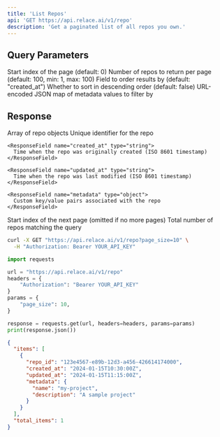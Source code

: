 ```yaml
---
title: 'List Repos'
api: 'GET https://api.relace.ai/v1/repo'
description: 'Get a paginated list of all repos you own.'
---
```


## Query Parameters
<ParamField query="page_start" type="integer">
  Start index of the page (default: 0)
</ParamField>

<ParamField query="page_size" type="integer">
  Number of repos to return per page (default: 100, min: 1, max: 100)
</ParamField>

<ParamField query="order_by" type="string">
  Field to order results by (default: "created_at")
</ParamField>

<ParamField query="order_descending" type="boolean">
  Whether to sort in descending order (default: false)
</ParamField>

<ParamField query="filter_metadata" type="string">
  URL-encoded JSON map of metadata values to filter by
</ParamField>

## Response
<ResponseField name="items" type="array">
  Array of repo objects

  <Expandable title="properties" defaultOpen={false}>
    <ResponseField name="repo_id" type="string">
      Unique identifier for the repo
    </ResponseField>

    <ResponseField name="created_at" type="string">
      Time when the repo was originally created (ISO 8601 timestamp)
    </ResponseField>

    <ResponseField name="updated_at" type="string">
      Time when the repo was last modified (ISO 8601 timestamp)
    </ResponseField>

    <ResponseField name="metadata" type="object">
      Custom key/value pairs associated with the repo
    </ResponseField>
  </Expandable>
</ResponseField>

<ResponseField name="next_page" type="integer">
  Start index of the next page (omitted if no more pages)
</ResponseField>

<ResponseField name="total_items" type="integer">
  Total number of repos matching the query
</ResponseField>

<RequestExample>

```bash cURL
curl -X GET "https://api.relace.ai/v1/repo?page_size=10" \
  -H "Authorization: Bearer YOUR_API_KEY"
```

```python Python
import requests

url = "https://api.relace.ai/v1/repo"
headers = {
    "Authorization": "Bearer YOUR_API_KEY"
}
params = {
    "page_size": 10,
}

response = requests.get(url, headers=headers, params=params)
print(response.json())
```

</RequestExample>

<ResponseExample>

```json Response
{
  "items": [
    {
      "repo_id": "123e4567-e89b-12d3-a456-426614174000",
      "created_at": "2024-01-15T10:30:00Z",
      "updated_at": "2024-01-15T11:15:00Z",
      "metadata": {
        "name": "my-project",
        "description": "A sample project"
      }
    }
  ],
  "total_items": 1
}
```

</ResponseExample>
